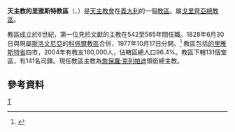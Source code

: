 {{Infobox diocese
|name = 的里雅斯特

|jurisdiction = 教區
|latin = Dioecesis Tergestina

|local = 
|border = catholic
|image = Triest Kathedrale - Fassade 1 Campanile.jpg

|image_size = 
|image_alt = 
|caption = 聖儒斯定主教座堂

|location = [[義大利|義大利]]
|rite = [[羅馬禮|羅馬禮]]
|territory = [[的里雅斯特省|的里雅斯特省]]
|population =160,000
|patron =  [[聖儒斯定|聖儒斯定]]
|province = 戈里齊亞

|established = 6世紀
|cathedral = [[的里雅斯特聖儒斯定主教座堂|聖儒斯定主教座堂]]
|co-cathedral = 
|leadership = 主教 
|website =[http://www.diocesi.trieste.it/ 官方網頁]
|pope =  
|patriarch= 
|metropolitan =
|ordinary = 詹保羅·克列帕迪 
|coadjutor archbishop = 
|coadjutor bishop = 
|auxiliary = 
|emeritus = }}

'''天主教的里雅斯特教區'''（{{lang-la|Dioecesis Tergestina}}、{{lang-it|Diocesi di Trieste}}）是[[天主教會|天主教會]]在[[義大利|義大利]]的一個[[教區|教區]]。屬[[天主教戈里齊亞總教區|戈里齊亞總教區]]。

教區成立於6世紀，第一位見於文獻的主教在542至565年間任職。1828年6月30日與現屬[[斯洛文尼亞|斯洛文尼亞]]的[[天主教科佩爾教區|科佩爾教區]]合併，1977年10月17日分開。<ref name="rename">{{cite journal
|journal=[[宗座公報|宗座公報]]
|publisher=梵蒂岡出版社
|date=1977年
|volume=69
|title=''Commodioribus condicionibus''
|page=689
|url=http://www.vatican.va/archive/aas/documents/AAS%2069%20%5B1977%5D%20-%20ocr.pdf
|access-date=2014-07-14
|archive-date=2010-03-27
|archive-url=https://web.archive.org/web/20100327065635/http://www.vatican.va/archive/aas/documents/AAS%2069%20%5B1977%5D%20-%20ocr.pdf
|dead-url=no
}}</ref>  
教區包括[[的里雅斯特省|的里雅斯特省]]四市，2004年有教友160,000人，佔轄區總人口96.4%。教區下轄131個堂區，有141名司鐸。現任教區主教為[[詹保羅·克列帕迪|詹保羅·克列帕迪]]領銜總主教。

==參考資料==
{{reflist}}
[[Category:義大利天主教教區|T]]
{{意大利天主教教區}}